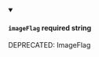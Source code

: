 
<details className="config-field" data-expandable="false" open>
<summary>

#### `imageFlag` <span class="config-field-required" data-required="false">required</span> <span class="config-field-type">string</span> <span class="config-field-default"></span> <span class="config-field-enum"></span>

DEPRECATED: ImageFlag

</summary>



</details>
